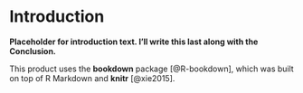 # Introduction {#intro}

**Placeholder for introduction text. I'll write this last along with the Conclusion.**




This product uses the **bookdown** package [@R-bookdown], which was built on top of R Markdown and **knitr** [@xie2015].
